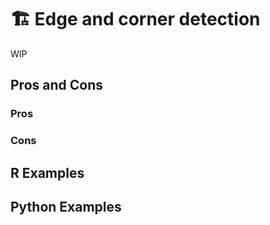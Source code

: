 # 🏗️ Edge and corner detection {#sec-image-edge-corner}

WIP

## Pros and Cons

### Pros

### Cons

## R Examples

## Python Examples

